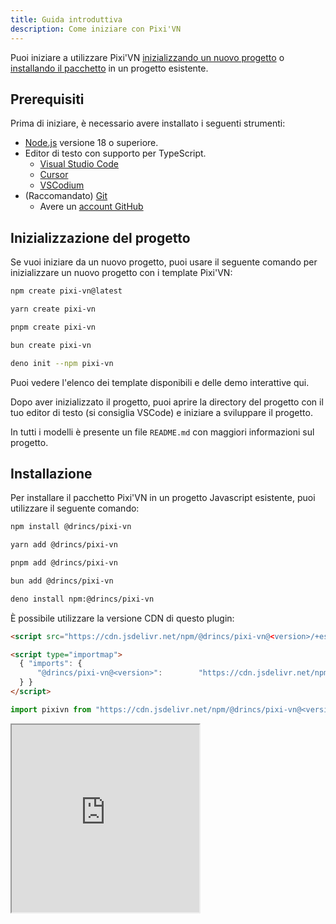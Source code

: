 ```yaml
---
title: Guida introduttiva
description: Come iniziare con Pixi'VN
---
```


Puoi iniziare a utilizzare Pixi'VN [inizializzando un nuovo progetto](#project-initialization) o [installando il pacchetto](#installation) in un progetto esistente.

## Prerequisiti

Prima di iniziare, è necessario avere installato i seguenti strumenti:

- [Node.js](https://nodejs.org/) versione 18 o superiore.
- Editor di testo con supporto per TypeScript.
  - [Visual Studio Code](https://code.visualstudio.com/)
  - [Cursor](https://www.cursor.com/)
  - [VSCodium](https://vscodium.com/)
- (Raccomandato) [Git](https://git-scm.com/)
  - Avere un [account GitHub](https://github.com/)

## Inizializzazione del progetto

Se vuoi iniziare da un nuovo progetto, puoi usare il seguente comando per inizializzare un nuovo progetto con i template Pixi'VN:

```sh tab="npm"
npm create pixi-vn@latest
```

```sh tab="yarn"
yarn create pixi-vn
```

```sh tab="pnpm"
pnpm create pixi-vn
```

```sh tab="bun"
bun create pixi-vn
```

```sh tab="deno"
deno init --npm pixi-vn
```

Puoi vedere l'elenco dei template disponibili e delle demo interattive <DynamicLink href="/start/templates">qui</DynamicLink>.

Dopo aver inizializzato il progetto, puoi aprire la directory del progetto con il tuo editor di testo (si consiglia VSCode) e iniziare a sviluppare il progetto.

In tutti i modelli è presente un file `README.md` con maggiori informazioni sul progetto.

## Installazione

Per installare il pacchetto Pixi'VN in un progetto Javascript esistente, puoi utilizzare il seguente comando:

```sh tab="npm"
npm install @drincs/pixi-vn
```

```sh tab="yarn"
yarn add @drincs/pixi-vn
```

```sh tab="pnpm"
pnpm add @drincs/pixi-vn
```

```sh tab="bun"
bun add @drincs/pixi-vn
```

```sh tab="deno"
deno install npm:@drincs/pixi-vn
```

È possibile utilizzare la versione CDN di questo plugin:

```html tab="script tag" title="index.html"
<script src="https://cdn.jsdelivr.net/npm/@drincs/pixi-vn@<version>/+esm"></script>
```

```html tab="map import" title="index.html"
<script type="importmap">
  { "imports": {
      "@drincs/pixi-vn@<version>":        "https://cdn.jsdelivr.net/npm/@drincs/pixi-vn/+esm"
  } }
</script>
```

```js tab="js import" title="index.js"
import pixivn from "https://cdn.jsdelivr.net/npm/@drincs/pixi-vn@<version>/+esm";
```

<iframe src="https://codepen.io/BlackRam-oss/embed/oNrqgNd?default-tab=js%2Cresult"
  height="300"
  style={{
    width: "100%",
  }}
  title="Pixi’VN"
  loading="lazy"
  allowFullScreen={true}
/>

Ora devi [inizializzare Pixi'VN](#initialize-the-game) prima di utilizzare l'engine. Ad esempio, puoi aggiungere il seguente codice a `main.ts` o `index.ts` (dipende dalla configurazione del progetto).

### Inizializza il gioco

Prima di utilizzare l'engine Pixi'VN, è necessario inizializzare il gioco. Puoi farlo chiamando il metodo `Game.init`.

This function has the following parameters:

- `element`: L'elemento HTML a cui aggiungere il canvas.
- `options`: Equivale alle opzioni che puoi utilizzare durante l'inizializzazione di un'[applicazione PixiJS](https://pixijs.com/8.x/guides/basics/getting-started#creating-an-application). Le seguenti opzioni sono obbligatorie:
  - `width`: La larghezza del canvas.
  - `height`: L'altezza del canvas.
- `devtoolsOptions`: Ciò equivale alle opzioni che puoi utilizzare durante l'inizializzazione di <DynamicLink href="/start/canvas#use-pixijs-devtools-with-pixivn">PixiJS Devtools</DynamicLink>.

```ts title="src/main.tsx"
import { Game } from "@drincs/pixi-vn";

// Canvas setup with PIXI
const body = document.body
if (!body) {
    throw new Error('body element not found')
}

Game.init(body, {
    height: 1080,
    width: 1920,
    backgroundColor: "#303030",
}).then(() => {
    // ...
});

// read more here: https://pixi-vn.web.app/start/other-narrative-features.html#how-manage-the-end-of-the-game
Game.onEnd(async (props) => {
    Game.clear();
    props.navigate("/");
});

Game.onError((type, error, { notify }) => {
    notify("allert_error_occurred");
});
```

```html title="index.html"
<!doctype html>
<html lang="en">
  <head>
    <meta charset="UTF-8" />
    <meta name="viewport" content="width=device-width, initial-scale=1.0" />
    <title>Game</title>
  </head>
  <body>
    <div id="root"></div>
    <script type="module" src="/src/main.ts"></script>
  </body>
</html>
```
